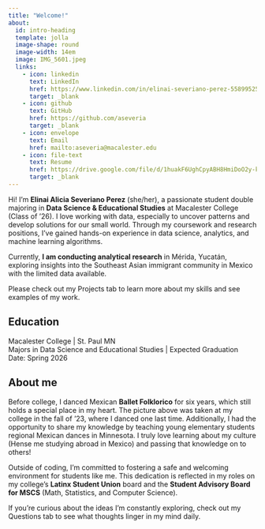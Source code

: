 ```yaml
---
title: "Welcome!"
about: 
  id: intro-heading
  template: jolla
  image-shape: round
  image-width: 14em
  image: IMG_5601.jpeg
  links:
    - icon: linkedin
      text: LinkedIn
      href: https://www.linkedin.com/in/elinai-severiano-perez-558995259
      target: _blank
    - icon: github
      text: GitHub
      href: https://github.com/aseveria
      target: _blank
    - icon: envelope
      text: Email
      href: mailto:aseveria@macalester.edu
    - icon: file-text
      text: Resume
      href: https://drive.google.com/file/d/1huakF6UghCpyABH8HmiDoO2y-kUJ_-3K/view?usp=share_link
      target: _blank
---
```

:::{#intro-heading}
Hi! I'm **Elinai Alicia Severiano Perez** (she/her), a passionate student double majoring in **Data Science & Educational Studies** at Macalester College (Class of '26). I love working with data, especially to uncover patterns and develop solutions for our small world. Through my coursework and research positions, I’ve gained hands-on experience in data science, analytics, and machine learning algorithms. 

Currently, **I am conducting analytical research** in Mérida, Yucatán, exploring insights into the Southeast Asian immigrant community in Mexico with the limited data available.

Please check out my Projects tab to learn more about my skills and see examples of my work.

## Education
Macalester College | St. Paul MN <br>
Majors in Data Science and Educational Studies | Expected Graduation Date: Spring 2026


## About me
Before college, I danced Mexican **Ballet Folklorico** for six years, which still holds a special place in my heart. The picture above was taken at my college in the fall of '23, where I danced one last time. Additionally, I had the opportunity to share my knowledge by teaching young elementary students regional Mexican dances in Minnesota. I truly love learning about my culture (Hense me studying abroad in Mexico) and passing that knowledge on to others!

Outside of coding, I’m committed to fostering a safe and welcoming environment for students like me. This dedication is reflected in my roles on my college's **Latinx Student Union** board and the **Student Advisory Board for MSCS** (Math, Statistics, and Computer Science). 

If you're curious about the ideas I’m constantly exploring, check out my Questions tab to see what thoughts linger in my mind daily.

:::
